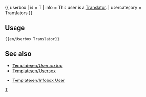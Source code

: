{{ userbox
| id           = T <!-- no image yet, no styles set-->
| info         = This user is a [[Category/en/Translators|Translator]].
<includeonly>| usercategory = Translators</includeonly>
}}<noinclude>{{en/-}}

==Usage==
<pre>
{{en/Userbox Translator}}
</pre>

==See also==
* [[Template/en/Userboxtop]]
* [[Template/en/Userbox‎]]

* [[Template/en/Infobox User]]

[[Category:en/User Templates|T]]</noinclude>